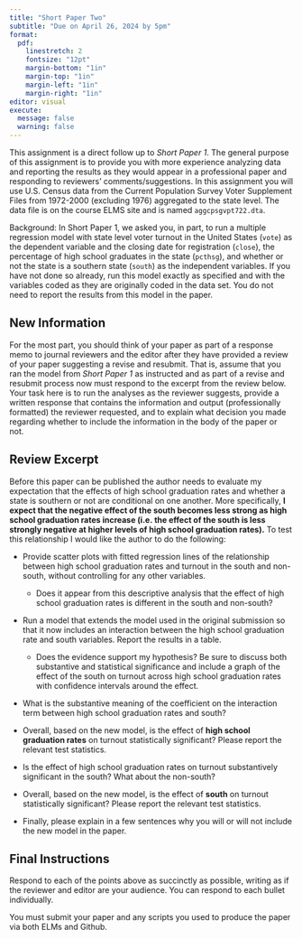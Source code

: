 ```yaml
---
title: "Short Paper Two"
subtitle: "Due on April 26, 2024 by 5pm"
format: 
  pdf:
    linestretch: 2
    fontsize: "12pt"
    margin-bottom: "1in"
    margin-top: "1in"
    margin-left: "1in"
    margin-right: "1in"
editor: visual
execute: 
  message: false
  warning: false
---
```


This assignment is a direct follow up to *Short Paper 1*. The general purpose of this assignment is to provide you with more experience analyzing data and reporting the results as they would appear in a professional paper and responding to reviewers' comments/suggestions. In this assignment you will use U.S. Census data from the Current Population Survey Voter Supplement Files from 1972-2000 (excluding 1976) aggregated to the state level. The data file is on the course ELMS site and is named `aggcpsgvpt722.dta`.

Background: In Short Paper 1, we asked you, in part, to run a multiple regression model with state level voter turnout in the United States (`vote`) as the dependent variable and the closing date for registration (`close`), the percentage of high school graduates in the state (`pcthsg`), and whether or not the state is a southern state (`south`) as the independent variables. If you have not done so already, run this model exactly as specified and with the variables coded as they are originally coded in the data set. You do not need to report the results from this model in the paper.

## New Information

For the most part, you should think of your paper as part of a response memo to journal reviewers and the editor after they have provided a review of your paper suggesting a revise and resubmit. That is, assume that you ran the model from *Short Paper 1* as instructed and as part of a revise and resubmit process now must respond to the excerpt from the review below. Your task here is to run the analyses as the reviewer suggests, provide a written response that contains the information and output (professionally formatted) the reviewer requested, and to explain what decision you made regarding whether to include the information in the body of the paper or not.

## Review Excerpt

Before this paper can be published the author needs to evaluate my expectation that the effects of high school graduation rates and whether a state is southern or not are conditional on one another. More specifically, **I expect that the negative effect of the south becomes less strong as high school graduation rates increase (i.e. the effect of the south is less strongly negative at higher levels of high school graduation rates).** To test this relationship I would like the author to do the following:

-   Provide scatter plots with fitted regression lines of the relationship between high school graduation rates and turnout in the south and non-south, without controlling for any other variables.

    -   Does it appear from this descriptive analysis that the effect of high school graduation rates is different in the south and non-south?

<!-- -->

-   Run a model that extends the model used in the original submission so that it now includes an interaction between the high school graduation rate and south variables. Report the results in a table.

    -   Does the evidence support my hypothesis? Be sure to discuss both substantive and statistical significance and include a graph of the effect of the south on turnout across high school graduation rates with confidence intervals around the effect.

-   What is the substantive meaning of the coefficient on the interaction term between high school graduation rates and south?

-   Overall, based on the new model, is the effect of **high school graduation rates** on turnout statistically significant? Please report the relevant test statistics.

-   Is the effect of high school graduation rates on turnout substantively significant in the south? What about the non-south?

-   Overall, based on the new model, is the effect of **south** on turnout statistically significant? Please report the relevant test statistics.

-   Finally, please explain in a few sentences why you will or will not include the new model in the paper.

## Final Instructions

Respond to each of the points above as succinctly as possible, writing as if the reviewer and editor are your audience. You can respond to each bullet individually.

You must submit your paper and any scripts you used to produce the paper via both ELMs and Github.
